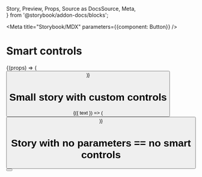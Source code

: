   Story,
  Preview,
  Props,
  Source as DocsSource,
  Meta,  
} from '@storybook/addon-docs/blocks';


<Meta title="Storybook/MDX" parameters={{component: Button}} />

# Smart controls

<ComponentSource of={Button} title='Component source' />

<Story id="." />

<BlockContextProvider>
  <StorySource id="." />
</BlockContextProvider>

<Props of={Button} />


<Preview>
  <Story name="smart story">
    {(props) => (
      <Button label="default" {...props}/>
    )}  
  </Story>
</Preview>


# Small story with custom controls

<Preview>
  <Story name="small story" 
    parameters={{ controls: {
        text: {type: 'text', value: 'Hello'},
      }  
    }}
    >
    {({ text }) => (
      <Button label={text}/>
    )}  
  </Story>
</Preview>

<BlockContextProvider>
  <ControlsTable name="small story" />
</BlockContextProvider>  

# Story with no parameters == no smart controls

<Preview>
  <Story name="no controls" parameters={{ addonControls: { smart: false }}}>
      <Button label="Hello"/>
  </Story>
</Preview>
